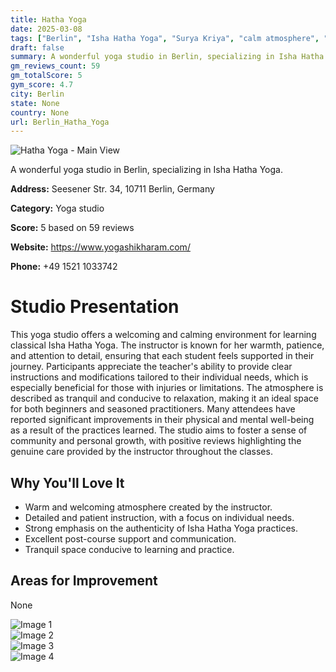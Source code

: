 ```yaml
---
title: Hatha Yoga
date: 2025-03-08
tags: ["Berlin", "Isha Hatha Yoga", "Surya Kriya", "calm atmosphere", "professional environment", "Berlin"]  
draft: false
summary: A wonderful yoga studio in Berlin, specializing in Isha Hatha Yoga.
gm_reviews_count: 59
gm_totalScore: 5
gym_score: 4.7
city: Berlin
state: None
country: None
url: Berlin_Hatha_Yoga
---
```


<div className="aspect-[16/9] relative my-8">
  <img 
    src="https://lh5.googleusercontent.com/p/AF1QipN8r12Yde_eVH8XTTNYAFEI2qq5V3c_1TrblMIo=w1920-h1080-k-no"
    alt="Hatha Yoga - Main View"
    className="object-cover absolute inset-0 w-full h-full rounded-lg"
  />
</div>

A wonderful yoga studio in Berlin, specializing in Isha Hatha Yoga.

**Address:** Seesener Str. 34, 10711 Berlin, Germany

**Category:** Yoga studio

**Score:** 5 based on 59 reviews

**Website:** https://www.yogashikharam.com/

**Phone:** +49 1521 1033742

# Studio Presentation

This yoga studio offers a welcoming and calming environment for learning classical Isha Hatha Yoga. The instructor is known for her warmth, patience, and attention to detail, ensuring that each student feels supported in their journey. Participants appreciate the teacher's ability to provide clear instructions and modifications tailored to their individual needs, which is especially beneficial for those with injuries or limitations. The atmosphere is described as tranquil and conducive to relaxation, making it an ideal space for both beginners and seasoned practitioners. Many attendees have reported significant improvements in their physical and mental well-being as a result of the practices learned. The studio aims to foster a sense of community and personal growth, with positive reviews highlighting the genuine care provided by the instructor throughout the classes.

## Why You'll Love It

- Warm and welcoming atmosphere created by the instructor.
- Detailed and patient instruction, with a focus on individual needs.
- Strong emphasis on the authenticity of Isha Hatha Yoga practices.
- Excellent post-course support and communication.
- Tranquil space conducive to learning and practice.

## Areas for Improvement

None

<div className="grid grid-cols-1 xl:grid-cols-2 gap-4 my-8">
<div className="aspect-[4/3] relative"><img src="https://lh5.googleusercontent.com/p/AF1QipPMXmNCUHmnyoeEXsZ35CyCYxOQ_1RNjNjUXvS_=w1920-h1080-k-no" alt="Image 1" className="object-cover absolute inset-0 w-full h-full rounded-lg" /></div>
<div className="aspect-[4/3] relative"><img src="https://lh5.googleusercontent.com/p/AF1QipNuo5EQ8gv3TAcS0S9PHoD5HsFwei8Ck4hsX_Wg=w1920-h1080-k-no" alt="Image 2" className="object-cover absolute inset-0 w-full h-full rounded-lg" /></div>
<div className="aspect-[4/3] relative"><img src="https://lh5.googleusercontent.com/p/AF1QipMV-Yt6FVkGy1Uj6WE5NoOpHGiVosIkStOB2z0g=w1920-h1080-k-no" alt="Image 3" className="object-cover absolute inset-0 w-full h-full rounded-lg" /></div>
<div className="aspect-[4/3] relative"><img src="https://lh5.googleusercontent.com/p/AF1QipMLUAJVhUlW9xMA4hKQjhPl5q3HeeaSzE1M7nG2=w1920-h1080-k-no" alt="Image 4" className="object-cover absolute inset-0 w-full h-full rounded-lg" /></div>
</div>